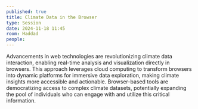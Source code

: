 ```yaml
---
published: true
title: Climate Data in the Browser
type: Session
date: 2024-11-18 11:45
room: Haddad
people:
---
```

Advancements in web technologies are revolutionizing climate data interaction, enabling real-time analysis and visualization directly in browsers. This approach leverages cloud computing to transform browsers into dynamic platforms for immersive data exploration, making climate insights more accessible and actionable. Browser-based tools are democratizing access to complex climate datasets, potentially expanding the pool of individuals who can engage with and utilize this critical information.